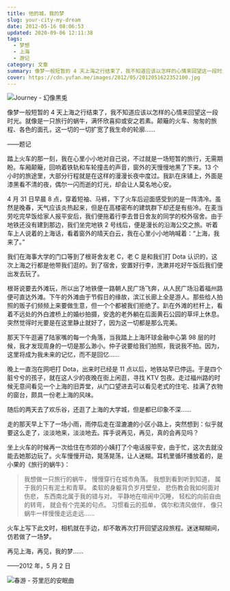 ```yaml
---
title: 他的城，我的梦
slug: your-city-my-dream
date: 2012-05-16 08:06:53
updated: 2020-09-06 12:11:38
tags:
  - 梦想
  - 上海
  - 游记
category: 文章
summary: 像梦一般短暂的 4 天上海之行结束了，我不知道应该以怎样的心情来回望这一段时光。就像是一只旅行的蜗牛，满怀欣喜抑或安之若素。颠簸的火车、匆匆的旅程、各色的面孔，这一切的一切扩宽了我生命的轮廓……
cover: https://cdn.yufan.me/images/2012/05/2012051622352100.jpg
---
```


![Journey - 幻像黒兎](https://cdn.yufan.me/images/2012/05/2012051622362800.jpg)

<MusicPlayer netease={209228} />

像梦一般短暂的 4 天上海之行结束了，我不知道应该以怎样的心情来回望这一段时光。就像是一只旅行的蜗牛，满怀欣喜抑或安之若素。颠簸的火车、匆匆的旅程、各色的面孔，这一切的一切扩宽了我生命的轮廓……

——题记

踏上火车的那一刻，我在心里小小地对自己说，不过就是一场短暂的旅行，无需期盼。车厢颠簸，回响着铁轨和车轮撞击的声音，窗外的天慢慢地黑了下来。13 个小时的旅途里，大部分行程就是在这样的漫漫长夜中度过。我趴在床铺上，外面是漆黑看不清的夜，偶尔一闪而逝的灯光，却会让人莫名地心安。

4 月 31 日早晨 8 点，穿着短袖、马裤，下了火车后迎面感受到的是一阵清冷。虽然是晚春，天气应该炎热起来，但是在高楼密布的建筑群下却还是有些冷。在麦当劳吃完早饭给家人报平安后，我们便拖着行李去昔日舍友的同学的校外宿舍。由于地铁还没有建到那边，我们坐完地铁 2 号线后，便是漫长的沿海公交之旅。听着车上人说着的上海话，看着窗外的晴天白云，我在心里小小地呐喊着：“上海，我来了。”

我们在海事大学的门口等到了根哥舍友老 C，老 C 是和我们打 Dota 认识的，这次上海之行都是他带我们逛的。到了宿舍，安置好行李，洗漱并吃好午饭后我们便出发去玩了。

根哥说要去外滩玩，所以出了地铁便一路朝人民广场飞奔，从人民广场沿着福州路便可直达外滩。下午的外滩由于节假日的缘故，滨江长廊上全是游人。那些给人拍照的贩子们频频上来要做生意，但一个个都被我们拒绝了。趴在外滩的栏杆上，看着不远处的外白渡桥上的婚纱拍摄，安逸的老外躺在后面黄石公园的草坪上休息。突然觉得时光要是在这里静止就好了，因为这一切都是那么完美。

那天下午逛遍了陆家嘴的每一个角落，当我踏上上海环球金融中心第 98 层的时候，我才发现周身的一切是那么渺小。仲子说要给我们拍照，我说我不拍。因为，这里将成为我未来的记忆，而不是回忆……

晚上一直泡在网吧打 Dota，出来时已经是 11 点以后，地铁站早已停运。于是四个脏兮兮的孩子，就在这人少的夜晚在街上闲逛，寻找 KTV 包夜。走过福州路的时候无意间看见一个上海的旧弄堂，从门口望进去可以看见老式的住宅、挂满了衣物的窗台，颇具一份老上海的风味。

随后的两天去了欢乐谷，还逛了上海的大学城，但是都已印象不深……

走的那天早上下了一场小雨，雨停后走在湿漉漉的小区小路上，突然想到：似乎就要这么走了，淡淡地来，淡淡地去。挥手说再见，再见，真的会再见吗？

坐上火车的时候再一次给住在市郊的小姨打了个电话报平安，由于忙，这次去就没能去她那边玩了。火车慢慢开动，晃荡晃荡，让人迷糊。耳机里循环播放着的，是小果的《旅行的蜗牛》：

> 我想做一只旅行的蜗牛，
> 慢慢穿行在城市角落。
> 我想到看到听到知道，
> 属于我的只有泥土和青草。
> 柔软的身躯背负岁月壁垒，
> 悲伤教会我如何面对伤悲，
> 东西南北属于我的错与对。
> 平静地在喧闹中沉睡，
> 轻松的向前自由的转弯，
> 就会有个完美的句点。
> 习惯看云的孤单，
> 偶尔和清风做伴，
> 像只蜗牛一样慢慢走远走远……

火车上写下此文时，相机就在手边，却不敢再次打开回望这段旅程。迷迷糊糊间，仿若做了一场梦。

再见上海，再见，我的梦……

——2012 年，5 月 2 日

![春游 - 芬里厄的安眠曲](https://cdn.yufan.me/images/2012/05/2012051622363300.jpg)
